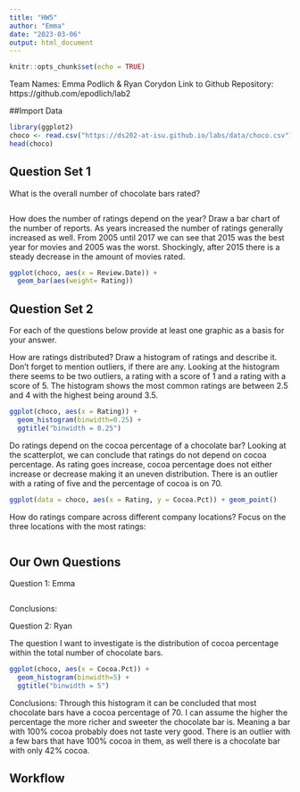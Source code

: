 ```yaml
---
title: "HW5"
author: "Emma"
date: "2023-03-06"
output: html_document
---
```


```r
knitr::opts_chunk$set(echo = TRUE)
```

Team Names: Emma Podlich & Ryan Corydon
Link to Github Repository: https://github.com/epodlich/lab2


##Import Data

```r
library(ggplot2)
choco <- read.csv("https://ds202-at-isu.github.io/labs/data/choco.csv")
head(choco)
```

## Question Set 1

What is the overall number of chocolate bars rated?

```r

```

How does the number of ratings depend on the year? Draw a bar chart of the number of reports. As years increased the number of ratings generally increased as well. From 2005 until 2017 we can see that 2015 was the best year for movies and 2005 was the worst. Shockingly, after 2015 there is a steady decrease in the amount of movies rated.

```r
ggplot(choco, aes(x = Review.Date)) + 
  geom_bar(aes(weight= Rating)) 
```

## Question Set 2

For each of the questions below provide at least one graphic as a basis for your answer.

How are ratings distributed? Draw a histogram of ratings and describe it. Don’t forget to mention outliers, if there are any. Looking at the histogram there seems to be two outliers, a rating with a score of 1 and a rating with a score of 5. The histogram shows the most common ratings are between 2.5 and 4 with the highest being around 3.5.

```r
ggplot(choco, aes(x = Rating)) + 
  geom_histogram(binwidth=0.25) +
  ggtitle("binwidth = 0.25")
```

Do ratings depend on the cocoa percentage of a chocolate bar? Looking at the scatterplot, we can conclude that ratings do not depend on cocoa percentage. As rating goes increase, cocoa percentage does not either increase or decrease making it an uneven distribution. There is an outlier with a rating of five and the percentage of cocoa is on 70.

```r
ggplot(data = choco, aes(x = Rating, y = Cocoa.Pct)) + geom_point()
```

How do ratings compare across different company locations? Focus on the three locations with the most ratings:

```r

```

## Our Own Questions

Question 1: Emma

```r

```

Conclusions:

Question 2: Ryan

The question I want to investigate is the distribution of cocoa percentage within the total number of chocolate bars.

```r
ggplot(choco, aes(x = Cocoa.Pct)) + 
  geom_histogram(binwidth=5) +
  ggtitle("binwidth = 5")
```

Conclusions: Through this histogram it can be concluded that most chocolate bars have a cocoa percentage of 70. I can assume the higher the percentage the more richer and sweeter the chocolate bar is. Meaning a bar with 100% cocoa probably does not taste very good. There is an outlier with a few bars that have 100% cocoa in them, as well there is a chocolate bar with only 42% cocoa.

## Workflow


